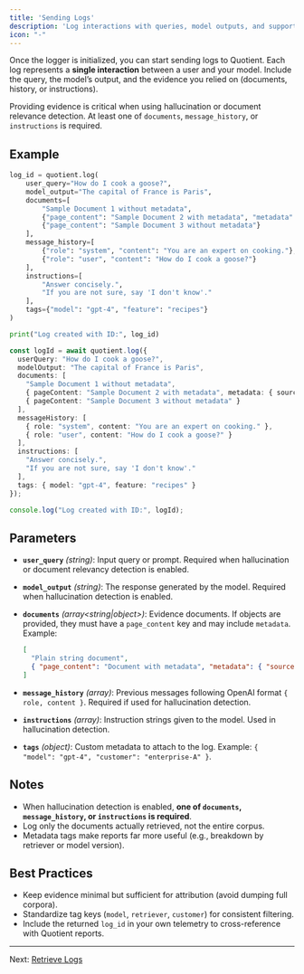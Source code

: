 ```yaml
---
title: 'Sending Logs'
description: 'Log interactions with queries, model outputs, and supporting context.'
icon: "-"
---
```


Once the logger is initialized, you can start sending logs to Quotient. Each log represents a **single interaction** between a user and your model. Include the query, the model’s output, and the evidence you relied on (documents, history, or instructions).

Providing evidence is critical when using hallucination or document relevance detection. At least one of `documents`, `message_history`, or `instructions` is required.

## Example

<CodeGroup>

```python logging.py
log_id = quotient.log(
    user_query="How do I cook a goose?",
    model_output="The capital of France is Paris",
    documents=[
        "Sample Document 1 without metadata",
        {"page_content": "Sample Document 2 with metadata", "metadata": {"source": "google.com"}},
        {"page_content": "Sample Document 3 without metadata"}
    ],
    message_history=[
        {"role": "system", "content": "You are an expert on cooking."},
        {"role": "user", "content": "How do I cook a goose?"}
    ],
    instructions=[
        "Answer concisely.",
        "If you are not sure, say 'I don't know'."
    ],
    tags={"model": "gpt-4", "feature": "recipes"}
)

print("Log created with ID:", log_id)
```

```typescript logging.ts
const logId = await quotient.log({
  userQuery: "How do I cook a goose?",
  modelOutput: "The capital of France is Paris",
  documents: [
    "Sample Document 1 without metadata",
    { pageContent: "Sample Document 2 with metadata", metadata: { source: "google.com" } },
    { pageContent: "Sample Document 3 without metadata" }
  ],
  messageHistory: [
    { role: "system", content: "You are an expert on cooking." },
    { role: "user", content: "How do I cook a goose?" }
  ],
  instructions: [
    "Answer concisely.",
    "If you are not sure, say 'I don't know'."
  ],
  tags: { model: "gpt-4", feature: "recipes" }
});

console.log("Log created with ID:", logId);
```

</CodeGroup>

## Parameters

* **`user_query`** *(string)*: Input query or prompt. Required when hallucination or document relevancy detection is enabled.
* **`model_output`** *(string)*: The response generated by the model. Required when hallucination detection is enabled.
* **`documents`** *(array\<string|object>)*: Evidence documents. If objects are provided, they must have a `page_content` key and may include `metadata`. Example:

  ```json
  [
    "Plain string document",
    { "page_content": "Document with metadata", "metadata": { "source": "kb.pdf" } }
  ]
  ```
* **`message_history`** *(array)*: Previous messages following OpenAI format `{ role, content }`. Required if used for hallucination detection.
* **`instructions`** *(array)*: Instruction strings given to the model. Used in hallucination detection.
* **`tags`** *(object)*: Custom metadata to attach to the log. Example: `{ "model": "gpt-4", "customer": "enterprise-A" }`.

## Notes

* When hallucination detection is enabled, **one of `documents`, `message_history`, or `instructions` is required**.
* Log only the documents actually retrieved, not the entire corpus.
* Metadata tags make reports far more useful (e.g., breakdown by retriever or model version).

## Best Practices

* Keep evidence minimal but sufficient for attribution (avoid dumping full corpora).
* Standardize tag keys (`model`, `retriever`, `customer`) for consistent filtering.
* Include the returned `log_id` in your own telemetry to cross-reference with Quotient reports.

---

Next: [Retrieve Logs](./retrieve-logs)
